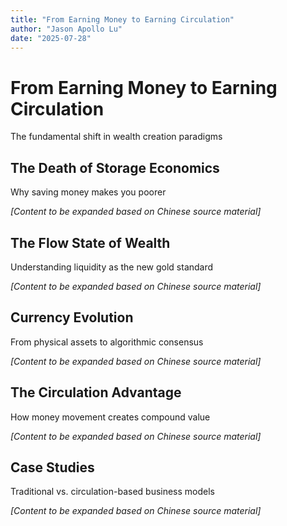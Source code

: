 ```yaml
---
title: "From Earning Money to Earning Circulation"
author: "Jason Apollo Lu"
date: "2025-07-28"
---
```


# From Earning Money to Earning Circulation {#sec-earning-circulation}

The fundamental shift in wealth creation paradigms

## The Death of Storage Economics

Why saving money makes you poorer

*[Content to be expanded based on Chinese source material]*

## The Flow State of Wealth

Understanding liquidity as the new gold standard

*[Content to be expanded based on Chinese source material]*

## Currency Evolution

From physical assets to algorithmic consensus

*[Content to be expanded based on Chinese source material]*

## The Circulation Advantage

How money movement creates compound value

*[Content to be expanded based on Chinese source material]*

## Case Studies

Traditional vs. circulation-based business models

*[Content to be expanded based on Chinese source material]*